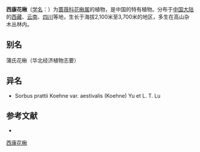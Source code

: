 {{Speciesbox
| name = 西康花楸
| status = 
| status_system = 
| image =
| genus = Sorbus
| species = prattii
| authority = Koehne
| subdivision_ranks =[[变种|变种]]
| subdivision =
* 西康花楸 ''S. p.'' var. ''prattii''
* 西康花楸多对 ''S. p.'' var. ''aestivalis''
}}

'''西康花楸'''（[[学名|学名]]：{{lang|la|''Sorbus prattii''}}）为[[蔷薇科|蔷薇科]][[花楸属|花楸属]]的植物，是中国的特有植物。分布于[[中国大陆|中国大陆]]的[[西藏|西藏]]、[[云南|云南]]、[[四川|四川]]等地，生长于海拔2,100米至3,700米的地区，多生在高山杂木丛林内。

== 别名 ==
蒲氏花楸（华北经济植物志要）

== 异名 ==
* Sorbus prattii Koehne var. aestivalis (Koehne) Yu et L. T. Lu

== 参考文献 ==
<div class="references-small">
* {{cite web| url =http://www.bioinfo.cn/db05/KmzwSpecies.php?action=view&id=18689| title =西康花楸（原变种）| work =《中国高等植物数据库全库》| publisher =中国科学院微生物研究所| author =昆明植物研究所| accessdate =2009-02-25| archive-date =2016-03-05| archive-url =https://web.archive.org/web/20160305101356/http://www.bioinfo.cn/db05/KmzwSpecies.php?action=view&id=18689| dead-url =yes}}
</div>
{{Taxonbar|from=Q10932575}}

[[Category:花楸属|西康花楸]]


{{植物小作品}}